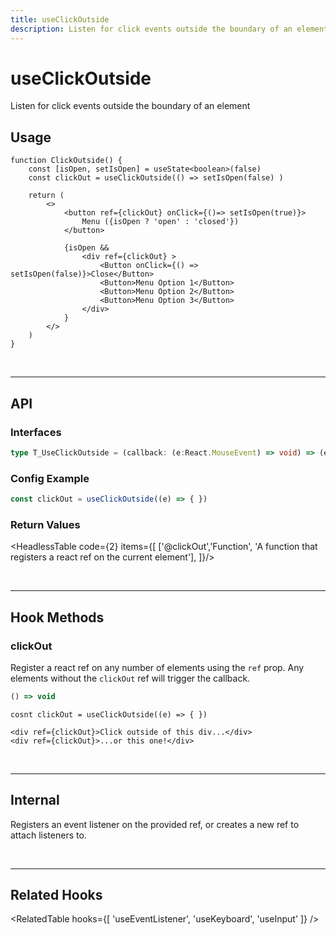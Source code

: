 ```yaml
---
title: useClickOutside
description: Listen for click events outside the boundary of an element
---
```



# 

<MainText>
<h1>useClickOutside</h1>
Listen for click events outside the boundary of an element
</MainText>

<!--meta-section-break-->






## Usage



<Tabs>

<TabItem value='sim' label="Simple">

```tsx live 
function ClickOutside() {
    const [isOpen, setIsOpen] = useState<boolean>(false)
    const clickOut = useClickOutside(() => setIsOpen(false) )

    return (
        <>
            <button ref={clickOut} onClick={()=> setIsOpen(true)}>
                Menu ({isOpen ? 'open' : 'closed'})
            </button>

            {isOpen &&
                <div ref={clickOut} >
                    <Button onClick={() => setIsOpen(false)}>Close</Button>
                    <Button>Menu Option 1</Button>
                    <Button>Menu Option 2</Button>
                    <Button>Menu Option 3</Button>
                </div>
            }
        </>
    )
}
``` 

</TabItem>


</Tabs>











<br />
<hr />

<!--=========================================================================-->

## API 


### Interfaces

```ts
type T_UseClickOutside = (callback: (e:React.MouseEvent) => void) => (el:any) => void;
```



### Config Example

```ts
const clickOut = useClickOutside((e) => { })
```




### Return Values

<HeadlessTable code={2} items={[
    ['@clickOut','Function', 'A function that registers a react ref on the current element'],
]}/>







<br />
<hr />

<!--=========================================================================-->



## Hook Methods

<Card>

### clickOut
Register a react ref on any number of elements using the `ref` prop. Any elements without the `clickOut`
ref will trigger the callback.

```ts
() => void 
```
```tsx
cosnt clickOut = useClickOutside((e) => { })

<div ref={clickOut}>Click outside of this div...</div>
<div ref={clickOut}>...or this one!</div>
```

</Card>



<br />
<hr />

<!--=========================================================================-->



## Internal

<StatusBadge status={0} />

Registers an event listener on the provided ref, or creates a new ref to attach 
listeners to.





<br />
<hr />

<!--=========================================================================-->



## Related Hooks


<RelatedTable hooks={[
  'useEventListener', 'useKeyboard', 'useInput'
]} />



<!-- 
ignore:
    ## Hook Methods
-->